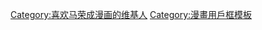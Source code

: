 {{Userbox-r
  |border-c = #000000
  |border-s = 1
  |id-c     = #FFCC00
  |id-s     = 10
  |id-fc    = #FFFF00
  |info-c   = #ffff00
  |info-s   = 10
  |info-fc  = #000000
  |id       = 马荣成
  |info     = 這個用戶喜欢'''[[马荣成]]'''的漫画作品。
}}
<includeonly>[[Category:喜欢马荣成漫画的维基人]]</includeonly>
<noinclude>[[Category:漫畫用戶框模板]]</noinclude>